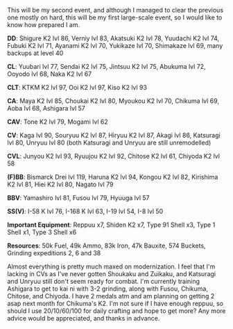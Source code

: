 This will be my second event, and although I managed to clear the previous one mostly on hard, this will be my first large-scale event, so I would like to know how prepared I am.

'''DD''': Shigure K2 lvl 86, Verniy lvl 83, Akatsuki K2 lvl 78, Yuudachi K2 lvl 74, Fubuki K2 lvl 71, Ayanami K2 lvl 70, Yukikaze lvl 70, Shimakaze lvl 69, many backups at level 40

'''CL''': Yuubari lvl 77, Sendai K2 lvl 75, Jintsuu K2 lvl 75, Abukuma lvl 72, Ooyodo lvl 68, Naka K2 lvl 67

'''CLT''': KTKM K2 lvl 97, Ooi K2 lvl 97, Kiso K2 lvl 93

'''CA''': Maya K2 lvl 85, Choukai K2 lvl 80, Myoukou K2 lvl 70, Chikuma lvl 69, Aoba lvl 68, Ashigara lvl 57

'''CAV''': Tone K2 lvl 79, Mogami lvl 62

'''CV''': Kaga lvl 90, Souryuu K2 lvl 87, Hiryuu K2 lvl 87, Akagi lvl 86, Katsuragi lvl 80, Unryuu lvl 80 (both Katsuragi and Unryuu are still unremodelled)

'''CVL''': Junyou K2 lvl 93, Ryuujou K2 lvl 92, Chitose K2 lvl 61, Chiyoda K2 lvl 58

'''(F)BB''': Bismarck Drei lvl 119, Haruna K2 lvl 94, Kongou K2 lvl 82, Kirishima K2 lvl 81, Hiei K2 lvl 80, Nagato lvl 79

'''BBV''': Yamashiro lvl 81, Fusou lvl 79, Hyuuga lvl 57

'''SS(V)''': I-58 K lvl 76, I-168 K lvl 63, I-19 lvl 54, I-8 lvl 50

'''Important Equipment''': Reppuu x7, Shiden K2 x7, Type 91 Shell x3, Type 1 Shell x1, Type 3 Shell x6

'''Resources''': 50k Fuel, 49k Ammo, 83k Iron, 47k Bauxite, 574 Buckets, Grinding expeditions 2, 6 and 38

Almost everything is pretty much maxed on modernization. I feel that I'm lacking in CVs as I've never gotten Shoukaku and Zuikaku, and Katsuragi and Unryuu still don't seem ready for combat. I'm currently training Ashigara to get to kai ni with 3-2 grinding, along with Fusou, Chikuma, Chitose, and Chiyoda. I have 2 medals atm and am planning on getting 2 asap next month for Chikuma's K2. I'm not sure if I have enough reppuu, so should I use 20/10/60/100 for daily crafting and hope to get more? Any more advice would be appreciated, and thanks in advance.<ac_metadata title="Looking to clear hard, would like some advice please"> </ac_metadata>